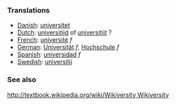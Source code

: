 ===Translations===
*[[Danish]]: [[universitet]]
*[[Dutch]]: [[universitijd]] of [[universitijt]] ? 
*[[French]]: [[université]] ''f''
*[[German]]: [[Universität]] ''f'', [[Hochschule]] ''f''
*[[Spanish]]: [[universidad]] ''f''
*[[Swedish]]: [[universitij]]

===See also===

[[http://textbook.wikipedia.org/wiki/Wikiversity Wikiversity]]